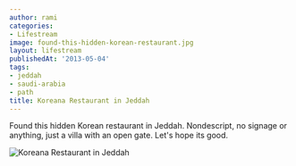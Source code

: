 ```yaml
---
author: rami
categories:
- Lifestream
image: found-this-hidden-korean-restaurant.jpg
layout: lifestream
publishedAt: '2013-05-04'
tags:
- jeddah
- saudi-arabia
- path
title: Koreana Restaurant in Jeddah
---
```


Found this hidden Korean restaurant in Jeddah. Nondescript, no signage or anything, just a villa with an open gate. Let's hope its good.

![Koreana Restaurant in Jeddah](/assets/images/content/lifestream/found-this-hidden-korean-restaurant.jpg)
